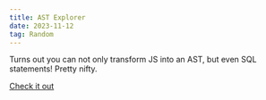 ```yaml
---
title: AST Explorer
date: 2023-11-12
tag: Random
---
```


Turns out you can not only transform JS into an AST, but even SQL statements!
Pretty nifty.

[Check it out](https://astexplorer.net/)
